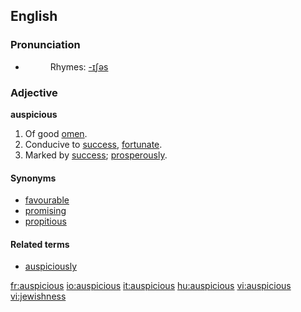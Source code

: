 ==English==

===Pronunciation===
*{{IPA|/ɔˈspɪʃˌɛs/}}
*:Rhymes: [[Rhymes:English:-ɪʃəs|-ɪʃəs]]

===Adjective===
'''auspicious'''

# Of good [[omen]].
# Conducive to [[success]], [[fortunate]].
# Marked by [[success]]; [[prosperously]].

====Synonyms====
*[[favourable]]
*[[promising]]
*[[propitious]]

====Related terms====
*[[auspiciously]]

[[fr:auspicious]]
[[io:auspicious]]
[[it:auspicious]]
[[hu:auspicious]]
[[vi:auspicious]]
[[vi:jewishness]]